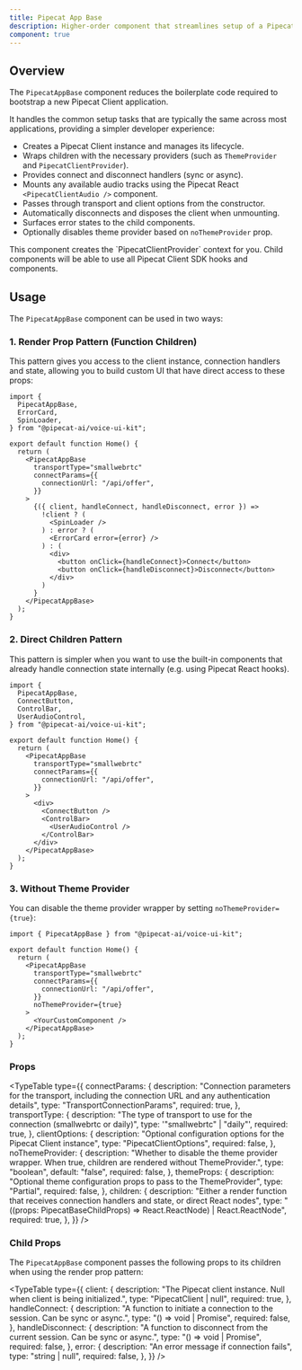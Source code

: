 ```yaml
---
title: Pipecat App Base
description: Higher-order component that streamlines setup of a Pipecat Client instance.
component: true
---
```


## Overview

The `PipecatAppBase` component reduces the boilerplate code required to bootstrap a new Pipecat Client application.

It handles the common setup tasks that are typically the same across most applications, providing a simpler developer experience:

- Creates a Pipecat Client instance and manages its lifecycle.
- Wraps children with the necessary providers (such as `ThemeProvider` and `PipecatClientProvider`).
- Provides connect and disconnect handlers (sync or async).
- Mounts any available audio tracks using the Pipecat React `<PipecatClientAudio />` component.
- Passes through transport and client options from the constructor.
- Automatically disconnects and disposes the client when unmounting.
- Surfaces error states to the child components.
- Optionally disables theme provider based on `noThemeProvider` prop.

<Callout>
  This component creates the `PipecatClientProvider` context for you. Child
  components will be able to use all Pipecat Client SDK hooks and components.
</Callout>

## Usage

The `PipecatAppBase` component can be used in two ways:

### 1. Render Prop Pattern (Function Children)

This pattern gives you access to the client instance, connection handlers and state, allowing you to build custom UI that have direct access to these props:

```tsx
import {
  PipecatAppBase,
  ErrorCard,
  SpinLoader,
} from "@pipecat-ai/voice-ui-kit";

export default function Home() {
  return (
    <PipecatAppBase
      transportType="smallwebrtc"
      connectParams={{
        connectionUrl: "/api/offer",
      }}
    >
      {({ client, handleConnect, handleDisconnect, error }) =>
        !client ? (
          <SpinLoader />
        ) : error ? (
          <ErrorCard error={error} />
        ) : (
          <div>
            <button onClick={handleConnect}>Connect</button>
            <button onClick={handleDisconnect}>Disconnect</button>
          </div>
        )
      }
    </PipecatAppBase>
  );
}
```

### 2. Direct Children Pattern

This pattern is simpler when you want to use the built-in components that already handle connection state internally (e.g. using Pipecat React hooks).

```tsx
import {
  PipecatAppBase,
  ConnectButton,
  ControlBar,
  UserAudioControl,
} from "@pipecat-ai/voice-ui-kit";

export default function Home() {
  return (
    <PipecatAppBase
      transportType="smallwebrtc"
      connectParams={{
        connectionUrl: "/api/offer",
      }}
    >
      <div>
        <ConnectButton />
        <ControlBar>
          <UserAudioControl />
        </ControlBar>
      </div>
    </PipecatAppBase>
  );
}
```

### 3. Without Theme Provider

You can disable the theme provider wrapper by setting `noThemeProvider={true}`:

```tsx
import { PipecatAppBase } from "@pipecat-ai/voice-ui-kit";

export default function Home() {
  return (
    <PipecatAppBase
      transportType="smallwebrtc"
      connectParams={{
        connectionUrl: "/api/offer",
      }}
      noThemeProvider={true}
    >
      <YourCustomComponent />
    </PipecatAppBase>
  );
}
```

### Props

<TypeTable
  type={{
    connectParams: {
      description:
        "Connection parameters for the transport, including the connection URL and any authentication details",
      type: "TransportConnectionParams",
      required: true,
    },
    transportType: {
      description:
        "The type of transport to use for the connection (smallwebrtc or daily)",
      type: '"smallwebrtc" | "daily"',
      required: true,
    },
    clientOptions: {
      description:
        "Optional configuration options for the Pipecat Client instance",
      type: "PipecatClientOptions",
      required: false,
    },
    noThemeProvider: {
      description:
        "Whether to disable the theme provider wrapper. When true, children are rendered without ThemeProvider.",
      type: "boolean",
      default: "false",
      required: false,
    },
    themeProps: {
      description:
        "Optional theme configuration props to pass to the ThemeProvider",
      type: "Partial<ThemeProviderProps>",
      required: false,
    },
    children: {
      description:
        "Either a render function that receives connection handlers and state, or direct React nodes",
      type: "((props: PipecatBaseChildProps) => React.ReactNode) | React.ReactNode",
      required: true,
    },
  }}
/>

### Child Props

The `PipecatAppBase` component passes the following props to its children when using the render prop pattern:

<TypeTable
  type={{
    client: {
      description:
        "The Pipecat client instance. Null when client is being initialized.",
      type: "PipecatClient | null",
      required: true,
    },
    handleConnect: {
      description:
        "A function to initiate a connection to the session. Can be sync or async.",
      type: "() => void | Promise<void>",
      required: false,
    },
    handleDisconnect: {
      description:
        "A function to disconnect from the current session. Can be sync or async.",
      type: "() => void | Promise<void>",
      required: false,
    },
    error: {
      description: "An error message if connection fails",
      type: "string | null",
      required: false,
    },
  }}
/>
